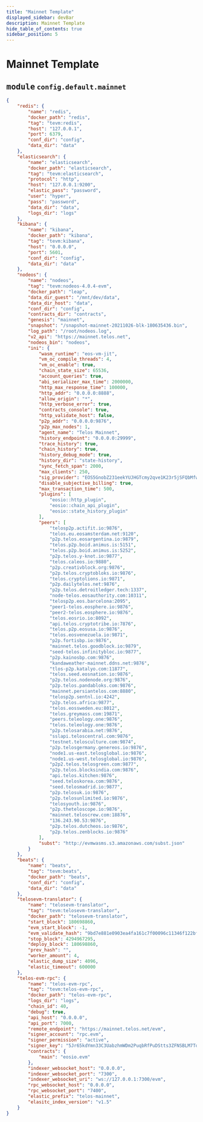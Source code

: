 ```yaml
---
title: "Mainnet Template"
displayed_sidebar: devBar
description: Mainnet Template
hide_table_of_contents: true
sidebar_position: 5
---
```


# Mainnet Template

## <kbd>module</kbd> `config.default.mainnet`

```json
{
    "redis": {
        "name": "redis",
        "docker_path": "redis",
        "tag": "tevm:redis",
        "host": "127.0.0.1",
        "port": 6379,
        "conf_dir": "config",
        "data_dir": "data"
    },
    "elasticsearch": {
        "name": "elasticsearch",
        "docker_path": "elasticsearch",
        "tag": "tevm:elasticsearch",
        "protocol": "http",
        "host": "127.0.0.1:9200",
        "elastic_pass": "password",
        "user": "hyper",
        "pass": "password",
        "data_dir": "data",
        "logs_dir": "logs"
    },
    "kibana": {
        "name": "kibana",
        "docker_path": "kibana",
        "tag": "tevm:kibana",
        "host": "0.0.0.0",
        "port": 5601,
        "conf_dir": "config",
        "data_dir": "data"
    },
    "nodeos": {
        "name": "nodeos",
        "tag": "tevm:nodeos-4.0.4-evm",
        "docker_path": "leap",
        "data_dir_guest": "/mnt/dev/data",
        "data_dir_host": "data",
        "conf_dir": "config",
        "contracts_dir": "contracts",
        "genesis": "mainnet",
        "snapshot": "/snapshot-mainnet-20211026-blk-180635436.bin",
        "log_path": "/root/nodeos.log",
        "v2_api": "https://mainnet.telos.net",
        "nodeos_bin": "nodeos",
        "ini": {
            "wasm_runtime": "eos-vm-jit",
            "vm_oc_compile_threads": 4,
            "vm_oc_enable": true,
            "chain_state_size": 65536,
            "account_queries": true,
            "abi_serializer_max_time": 2000000,
            "http_max_response_time": 100000,
            "http_addr": "0.0.0.0:8888",
            "allow_origin": "*",
            "http_verbose_error": true,
            "contracts_console": true,
            "http_validate_host": false,
            "p2p_addr": "0.0.0.0:9876",
            "p2p_max_nodes": 1,
            "agent_name": "Telos Mainnet",
            "history_endpoint": "0.0.0.0:29999",
            "trace_history": true,
            "chain_history": true,
            "history_debug_mode": true,
            "history_dir": "state-history",
            "sync_fetch_span": 2000,
            "max_clients": 250,
            "sig_provider": "EOS5GnobZ231eekYUJHGTcmy2qve1K23r5jSFQbMfwWTtPB7mFZ1L=KEY:5Jr65kdYmn33C3UabzhmWDm2PuqbRfPuDStts3ZFNSBLM7TqaiL",
            "disable_subjective_billing": true,
            "max_transaction_time": 500,
            "plugins": [
                "eosio::http_plugin",
                "eosio::chain_api_plugin",
                "eosio::state_history_plugin"
            ],
            "peers": [
                "telosp2p.actifit.io:9876",
                "telos.eu.eosamsterdam.net:9120",
                "p2p.telos.eosargentina.io:9879",
                "telos.p2p.boid.animus.is:5151",
                "telos.p2p.boid.animus.is:5252",
                "p2p.telos.y-knot.io:9877",
                "telos.caleos.io:9880",
                "p2p.creativblock.org:9876",
                "p2p.telos.cryptobloks.io:9876",
                "telos.cryptolions.io:9871",
                "p2p.dailytelos.net:9876",
                "p2p.telos.detroitledger.tech:1337",
                "node-telos.eosauthority.com:10311",
                "telosp2p.eos.barcelona:2095",
                "peer1-telos.eosphere.io:9876",
                "peer2-telos.eosphere.io:9876",
                "telos.eosrio.io:8092",
                "api.telos.cryptotribe.io:7876",
                "telos.p2p.eosusa.io:9876",
                "telos.eosvenezuela.io:9871",
                "p2p.fortisbp.io:9876",
                "mainnet.telos.goodblock.io:9879",
                "seed-telos.infinitybloc.io:9877",
                "p2p.kainosbp.com:9876",
                "kandaweather-mainnet.ddns.net:9876",
                "tlos-p2p.katalyo.com:11877",
                "telos.seed.eosnation.io:9876",
                "p2p.telos.nodenode.org:9876",
                "p2p.telos.pandabloks.com:9876",
                "mainnet.persiantelos.com:8880",
                "telosp2p.sentnl.io:4242",
                "p2p.telos.africa:9877",
                "telos.eossweden.eu:8012",
                "telos.greymass.com:19871",
                "peers.teleology.one:9876",
                "telos.teleology.one:9876",
                "p2p.telosarabia.net:9876",
                "sslapi.teloscentral.com:9876",
                "testnet.telosculture.com:9874",
                "p2p.telosgermany.genereos.io:9876",
                "node1.us-east.telosglobal.io:9876",
                "node1.us-west.telosglobal.io:9876",
                "p2p2.telos.telosgreen.com:9877",
                "p2p.telos.blocksindia.com:9876",
                "api.telos.kitchen:9876",
                "seed.teloskorea.com:9876",
                "seed.telosmadrid.io:9877",
                "p2p.telosuk.io:9876",
                "p2p.telosunlimited.io:9876",
                "telosyouth.io:9876",
                "p2p.theteloscope.io:9876",
                "mainnet.teloscrew.com:18876",
                "136.243.90.53:9876",
                "p2p.telos.dutcheos.io:9876",
                "p2p.telos.zenblocks.io:9876"
            ],
            "subst": "http://evmwasms.s3.amazonaws.com/subst.json"
        }
    },
    "beats": {
        "name": "beats",
        "tag": "tevm:beats",
        "docker_path": "beats",
        "conf_dir": "config",
        "data_dir": "data"
    },
    "telosevm-translator": {
        "name": "telosevm-translator",
        "tag": "tevm:telosevm-translator",
        "docker_path": "telosevm-translator",
        "start_block": 180698860,
        "evm_start_block": -1,
        "evm_validate_hash": "9bd7e881e0903ea4fa161c7f00096c11346f122bff30a3a5122ef5c1f9c9f80c",
        "stop_block": 4294967295,
        "deploy_block": 180698860,
        "prev_hash": "",
        "worker_amount": 4,
        "elastic_dump_size": 4096,
        "elastic_timeout": 600000
    },
    "telos-evm-rpc": {
        "name": "telos-evm-rpc",
        "tag": "tevm:telos-evm-rpc",
        "docker_path": "telos-evm-rpc",
        "logs_dir": "logs",
        "chain_id": 40,
        "debug": true,
        "api_host": "0.0.0.0",
        "api_port": 7000,
        "remote_endpoint": "https://mainnet.telos.net/evm",
        "signer_account": "rpc.evm",
        "signer_permission": "active",
        "signer_key": "5Jr65kdYmn33C3UabzhmWDm2PuqbRfPuDStts3ZFNSBLM7TqaiL",
        "contracts": {
            "main": "eosio.evm"
        },
        "indexer_websocket_host": "0.0.0.0",
        "indexer_websocket_port": "7300",
        "indexer_websocket_uri": "ws://127.0.0.1:7300/evm",
        "rpc_websocket_host": "0.0.0.0",
        "rpc_websocket_port": "7400",
        "elastic_prefix": "telos-mainnet",
        "elasitc_index_version": "v1.5"
    }
}
```
